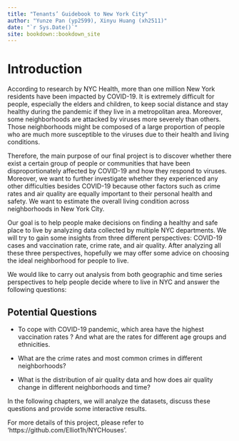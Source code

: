 ```yaml
--- 
title: "Tenants’ Guidebook to New York City"
author: "Yunze Pan (yp2599), Xinyu Huang (xh2511)"
date: "`r Sys.Date()`"
site: bookdown::bookdown_site
---
```


# Introduction

According to research by NYC Health, more than one million New York residents have been impacted by COVID-19. It is extremely difficult for people, especially the elders and children, to keep social distance and stay healthy during the pandemic if they live in a metropolitan area. Moreover, some neighborhoods are attacked by viruses more severely than others. Those neighborhoods might be composed of a large proportion of people who are much more susceptible to the viruses due to their health and living conditions.

Therefore, the main purpose of our final project is to discover whether there exist a certain group of people or communities that have been disproportionately affected by COVID-19 and how they respond to viruses. Moreover, we want to further investigate whether they experienced any other difficulties besides COVID-19 because other factors such as crime rates and air quality are equally important to their personal health and safety. We want to estimate the overall living condition across neighborhoods in New York City.

Our goal is to help people make decisions on finding a healthy and safe place to live by analyzing data collected by multiple NYC departments. We will try to gain some insights from three different perspectives: COVID-19 cases and vaccination rate, crime rate, and air quality. After analyzing all these three perspectives, hopefully we may offer some advice on choosing the ideal neighborhood for people to live.


We would like to carry out analysis from both geographic and time series perspectives to help people decide where to live in NYC and answer the following questions:

## Potential Questions


- To cope with COVID-19 pandemic, which area have the highest vaccination rates ? And what are the rates for different age groups and ethnicities.

- What are the crime rates and most common crimes in different neighborhoods?

- What is the distribution of air quality data and how does air quality change in different neighborhoods and time?


In the following chapters, we will analyze the datasets, discuss these questions and provide some interactive results. 

For more details of this project, please refer to 'https://github.com/Elliot1h/NYCHouses'.
